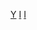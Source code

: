 {{Catnav|頁面分類|人文學科|艺术|各國藝術|各國音樂}}
{{Commonscat|Music of India}}

[[Category:印度藝術|Y]]
[[Category:亚洲各国音乐|I]]
[[Category:南亞音樂|I]]